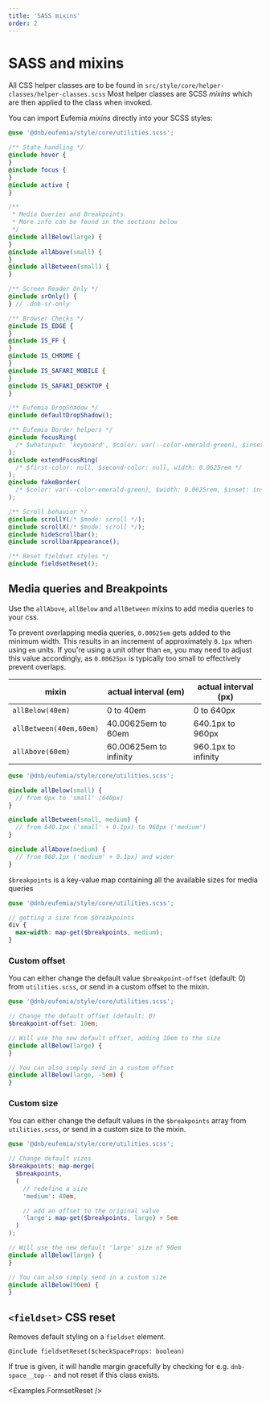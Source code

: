 ```yaml
---
title: 'SASS mixins'
order: 2
---
```



# SASS and mixins

All CSS helper classes are to be found in `src/style/core/helper-classes/helper-classes.scss`
Most helper classes are SCSS _mixins_ which are then applied to the class when invoked.

You can import Eufemia _mixins_ directly into your SCSS styles:

```scss
@use '@dnb/eufemia/style/core/utilities.scss';

/** State handling */
@include hover {
}
@include focus {
}
@include active {
}

/** 
 * Media Queries and Breakpoints 
 * More info can be found in the sections below
 */
@include allBelow(large) {
}
@include allAbove(small) {
}
@include allBetween(small) {
}

/** Screen Reader Only */
@include srOnly() {
} // .dnb-sr-only

/** Browser Checks */
@include IS_EDGE {
}
@include IS_FF {
}
@include IS_CHROME {
}
@include IS_SAFARI_MOBILE {
}
@include IS_SAFARI_DESKTOP {
}

/** Eufemia DropShadow */
@include defaultDropShadow();

/** Eufemia Border helpers */
@include focusRing(
  /* $whatinput: 'keyboard', $color: var(--color-emerald-green), $inset: inset */
);
@include extendFocusRing(
  /* $first-color: null, $second-color: null, width: 0.0625rem */
);
@include fakeBorder(
  /* $color: var(--color-emerald-green), $width: 0.0625rem, $inset: inset */
);

/** Scroll behavior */
@include scrollY(/* $mode: scroll */);
@include scrollX(/* $mode: scroll */);
@include hideScrollbar();
@include scrollbarAppearance();

/** Reset fieldset styles */
@include fieldsetReset();
```

## Media queries and Breakpoints

Use the `allAbove`, `allBelow` and `allBetween` mixins to add media queries to your css.

To prevent overlapping media queries, `0.00625em` gets added to the minimum width. This results in an increment of approximately `0.1px` when using `em` units. If you're using a unit other than `em`, you may need to adjust this value accordingly, as `0.00625px` is typically too small to effectively prevent overlaps.

| mixin                   | actual interval (em)   | actual interval (px) |
| ----------------------- | ---------------------- | -------------------- |
| `allBelow(40em)`        | 0 to 40em              | 0 to 640px           |
| `allBetween(40em,60em)` | 40.00625em to 60em     | 640.1px to 960px     |
| `allAbove(60em)`        | 60.00625em to infinity | 960.1px to infinity  |

```scss
@use '@dnb/eufemia/style/core/utilities.scss';

@include allBelow(small) {
  // from 0px to 'small' (640px)
}

@include allBetween(small, medium) {
  // from 640.1px ('small' + 0.1px) to 960px ('medium')
}

@include allAbove(medium) {
  // from 960.1px ('medium' + 0.1px) and wider
}
```

`$breakpoints` is a key-value map containing all the available sizes for media queries

```scss
@use '@dnb/eufemia/style/core/utilities.scss';

// getting a size from $breakpoints
div {
  max-width: map-get($breakpoints, medium);
}
```

### Custom offset

You can either change the default value `$breakpoint-offset` (default: 0) from `utilities.scss`, or send in a custom offset to the mixin.

```scss
@use '@dnb/eufemia/style/core/utilities.scss';

// Change the default offset (default: 0)
$breakpoint-offset: 10em;

// Will use the new default offset, adding 10em to the size
@include allBelow(large) {
}

// You can also simply send in a custom offset
@include allBelow(large, -5em) {
}
```

### Custom size

You can either change the default values in the `$breakpoints` array from `utilities.scss`, or send in a custom size to the mixin.

```scss
@use '@dnb/eufemia/style/core/utilities.scss';

// Change default sizes
$breakpoints: map-merge(
  $breakpoints,
  (
    // redefine a size
    'medium': 40em,

    // add an offset to the original value
    'large': map-get($breakpoints, large) + 5em
  )
);

// Will use the new default 'large' size of 90em
@include allBelow(large) {
}

// You can also simply send in a custom size
@include allBelow(90em) {
}
```

## `<fieldset>` CSS reset

Removes default styling on a `fieldset` element.

`@include fieldsetReset($checkSpaceProps: boolean)`

If true is given, it will handle margin gracefully by checking for e.g. `dnb-space__top--` and not reset if this class exists.

<Examples.FormsetReset />
